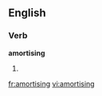 
==English==

===Verb===
'''amortising'''

# {{present participle of|[[amortise]]}}

[[fr:amortising]]
[[vi:amortising]]